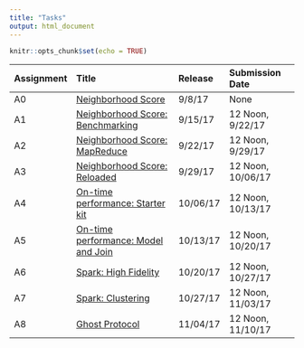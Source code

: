 ```yaml
---
title: "Tasks"
output: html_document
---
```


```r
knitr::opts_chunk$set(echo = TRUE)
```

| Assignment | Title                                                                             | Release    | Submission Date            |
| :--------- | :-------------------------------------------                                      | :--------- | :------------------------- |
| A0         | [Neighborhood Score](tasks-a0-neighborhood-score.html)                            | 9/8/17     | None                       |
| A1         | [Neighborhood Score: Benchmarking](tasks-a1-neighborhood-score-benchmarking.html) | 9/15/17    | 12 Noon, 9/22/17           |
| A2         | [Neighborhood Score: MapReduce](tasks-a2-neighborhood-score-map-reduce.html)      | 9/22/17    | 12 Noon, 9/29/17 |
| A3         | [Neighborhood Score: Reloaded](tasks-a3-neighborhood-score-reloaded.html)         | 9/29/17    | 12 Noon, 10/06/17 |
| A4         | [On-time performance: Starter kit](task-a4-delay.html)                            |10/06/17    | 12 Noon, 10/13/17 |
| A5         | [On-time performance: Model and Join](task-a5-routes.html)                        |10/13/17    | 12 Noon, 10/20/17 |
| A6         | [Spark: High Fidelity](task-a6-high-fidelity.html)                                |10/20/17    | 12 Noon, 10/27/17 |
| A7         | [Spark: Clustering](task-a7-clustering.html)                                      |10/27/17    | 12 Noon, 11/03/17 |
| A8         | [Ghost Protocol](task-a8-ghost.html)                                              |11/04/17    | 12 Noon, 11/10/17 |
